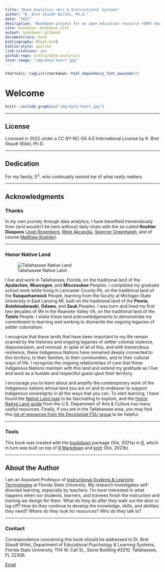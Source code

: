 ```yaml
---
title: "Data Analytics <br> & Instructional Systems"
author: "K. Bret Staudt Willet, Ph.D."
date: "2022"
description: "Bookdown project for an open education resource (OER) book on Data Analytics."
site: bookdown::bookdown_site
output: bookdown::gitbook
documentclass: book
bibliography: [book.bib]
biblio-style: apalike
link-citations: yes
github-repo: bretsw/data-analytics
cover-image: "img/data-heart.jpg"
---
```


```r
htmltools::tagList(rmarkdown::html_dependency_font_awesome())
```

# Welcome {.unnumbered}

```r
knitr::include_graphics("img/data-heart.jpg")
```

---

## License {.unnumbered}

Licensed in 2022 under a CC BY-NC-SA 4.0 International License by K. Bret Staudt Willet, Ph.D.

---

## Dedication {.unnumbered}

For my family, E<sup>3</sup>, who continually remind me of what really matters.

---

## Acknowledgments {.unnumbered}

### Thanks {.unnumbered}

In my own journey through data analytics, I have benefited tremendously from (and wouldn't be here without) daily chats with the so-called **Koehler Diaspora** ([Josh Rosenberg](https://joshuamrosenberg.com/), [Mete Akcaoglu](https://www.meteakcaoglu.com/), [Spencer Greenhalgh](https://spencergreenhalgh.com/), and of course [Matthew Koehler](http://www.matt-koehler.com/)).

---

### Honor Native Land {.unnumbered}

![Tallahassee Native Land](img/land.png)

I live and work in Tallahassee, Florida, on the traditional land of the **Apalachee**, **Muscogee**, and **Miccosukee** Peoples. I completed my graduate school work while living in Lancaster County PA, on the traditional land of the **Susquehannock** People, learning from the faculty at Michigan State University in East Lansing MI, built on the traditional land of the **Peoria**, **Anishinabewaki**, **Odawa**, and **Sauk** Peoples. I was born and lived my first two decades of life in the Roanoke Valley VA, on the traditional land of the **Tutelo** People. I share these land acknowledgements to demonstrate my commitment to learning and working to dismantle the ongoing legacies of settler colonialism.

I recognize that these lands that have been important to my life remain scarred by the histories and ongoing legacies of settler colonial violence, dispossession, and removal. In spite of all of this, and with tremendous resilience, these Indigenous Nations have remained deeply connected to this territory, to their families, to their communities, and to their cultural ways of life. I recognize the ongoing relationships of care that these Indigenous Nations maintain with this land and extend my gratitude as I live and work as a humble and respectful guest upon their territory.

I encourage you to learn about and amplify the contemporary work of the Indigenous nations whose land you are on and to endeavor to support Indigenous sovereignty in all the ways that you can. To start learning, I have found the [Native Land map](https://native-land.ca/) to be fascinating to explore, and the [Honor Native Land guide](https://usdac.us/nativeland) from the U.S. Department of Arts & Culture has many useful resources. Finally, if you are in the Tallahassee area, you may find this [list of resources from the Decolonize FSU group](https://linktr.ee/decolonizefsu) to be helpful.

---

### Tools {.unnumbered}

This book was created with the [bookdown](https://github.com/rstudio/bookdown) package (Xie, 2021a) in [R](https://www.r-project.org/), which in turn was built on top of [R Markdown](https://rmarkdown.rstudio.com/) and [knitr](https://github.com/yihui/knitr) (Xie, 2021b).

---

## About the Author {.unnumbered}

I am an Assistant Professor of [Instructional Systems & Learning Technologies](https://education.fsu.edu/instructional-systems-and-learning-technologies) at Florida State University. My research investigates self-directed learning, especially by teachers. I'm most interested in what happens when our students, learners, and trainees finish the instruction and training we design for them. What do they do after they walk out the door or log off? How do they continue to develop the knowledge, skills, and abilities they need? Where do they look for resources? Who do they talk to?

---

### Contact {.unnumbered}

Correspondence concerning this book should be addressed to Dr. Bret Staudt Willet, Department of Educational Psychology & Learning Systems, Florida State University, 1114 W. Call St., Stone Building #3210, Tallahassee, FL 32306.

<i class="fa fa-envelope"></i> [Email](mailto:bret.staudtwillet@fsu.edu){.email}
